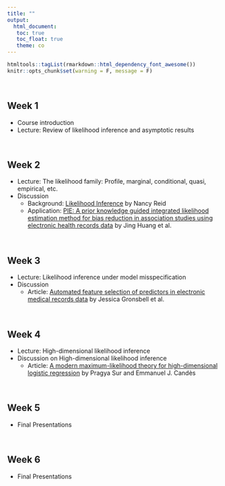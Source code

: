 ```yaml
---
title: ""
output: 
  html_document:
   toc: true
   toc_float: true
   theme: co
---
```


```r
htmltools::tagList(rmarkdown::html_dependency_font_awesome())
knitr::opts_chunk$set(warning = F, message = F)
```
<br>


## Week 1
  - Course introduction 
  - Lecture: Review of likelihood inference and asymptotic results 

<br>

## Week 2
  - Lecture: The likelihood family: Profile, marginal, conditional, quasi, empirical, etc. 
  - Discussion
    - Background: [Likelihood Inference](https://utstat.toronto.edu/reid/research/likelihood-final.pdf) by Nancy Reid
    - Application: [PIE: A prior knowledge guided integrated likelihood estimation method for bias reduction in association studies using electronic health records data](https://www.ncbi.nlm.nih.gov/pmc/articles/PMC7378882/) by Jing Huang et al.

<br>

## Week 3
  - Lecture: Likelihood inference under model misspecification 
  - Discussion
    - Article: [Automated feature selection of predictors in electronic medical records data](https://pubmed.ncbi.nlm.nih.gov/30353541/) by Jessica Gronsbell et al.

<br>

## Week 4
  - Lecture: High-dimensional likelihood inference 
  - Discussion on High-dimensional likelihood inference
    - Article: [A modern maximum-likelihood theory for high-dimensional logistic regression](https://www-pnas-org.myaccess.library.utoronto.ca/doi/pdf/10.1073/pnas.1810420116) by Pragya Sur and Emmanuel J. Candès

<br>

## Week 5

- Final Presentations

<br>

## Week 6
- Final Presentations



<!-- https://utstat.toronto.edu/reid/research/Carrasco-R-published.pdf -->

<!-- https://web.stanford.edu/class/archive/stats/stats200/stats200.1172/Lecture16.pdf -->


  
  <!-- (1) [You want me to analyze data I don't have? Are you insane?](https://www.ncbi.nlm.nih.gov/pmc/articles/PMC4198883/) by Xiao-Li Meng and (2) [Maximum likelihood estimation with missing outcomes: From simplicity to complexity](https://www.ncbi.nlm.nih.gov/pmc/articles/PMC6879193/) by Stuart Baker -->
